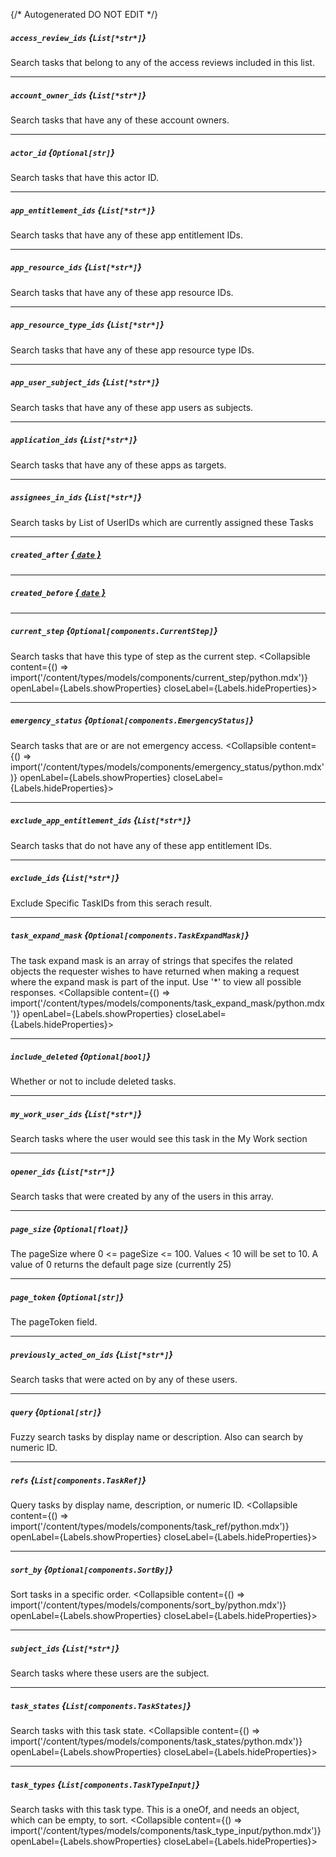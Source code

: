 {/* Autogenerated DO NOT EDIT  */}

##### `access_review_ids` *{`List[*str*]`}*
Search tasks that belong to any of the access reviews included in this list.

---
##### `account_owner_ids` *{`List[*str*]`}*
Search tasks that have any of these account owners.

---
##### `actor_id` *{`Optional[str]`}*
Search tasks that have this actor ID.

---
##### `app_entitlement_ids` *{`List[*str*]`}*
Search tasks that have any of these app entitlement IDs.

---
##### `app_resource_ids` *{`List[*str*]`}*
Search tasks that have any of these app resource IDs.

---
##### `app_resource_type_ids` *{`List[*str*]`}*
Search tasks that have any of these app resource type IDs.

---
##### `app_user_subject_ids` *{`List[*str*]`}*
Search tasks that have any of these app users as subjects.

---
##### `application_ids` *{`List[*str*]`}*
Search tasks that have any of these apps as targets.

---
##### `assignees_in_ids` *{`List[*str*]`}*
Search tasks by  List of UserIDs which are currently assigned these Tasks

---
##### `created_after` [*{ `date` }*](https://docs.python.org/3/library/datetime.html#date-objects)

---
##### `created_before` [*{ `date` }*](https://docs.python.org/3/library/datetime.html#date-objects)

---
##### `current_step` *{`Optional[components.CurrentStep]`}*
Search tasks that have this type of step as the current step.
<Collapsible content={() => import('/content/types/models/components/current_step/python.mdx')} openLabel={Labels.showProperties} closeLabel={Labels.hideProperties}>
</Collapsible>

---
##### `emergency_status` *{`Optional[components.EmergencyStatus]`}*
Search tasks that are or are not emergency access.
<Collapsible content={() => import('/content/types/models/components/emergency_status/python.mdx')} openLabel={Labels.showProperties} closeLabel={Labels.hideProperties}>
</Collapsible>

---
##### `exclude_app_entitlement_ids` *{`List[*str*]`}*
Search tasks that do not have any of these app entitlement IDs.

---
##### `exclude_ids` *{`List[*str*]`}*
Exclude Specific TaskIDs from this serach result.

---
##### `task_expand_mask` *{`Optional[components.TaskExpandMask]`}*
The task expand mask is an array of strings that specifes the related objects the requester wishes to have returned when making a request where the expand mask is part of the input. Use '\*' to view all possible responses.
<Collapsible content={() => import('/content/types/models/components/task_expand_mask/python.mdx')} openLabel={Labels.showProperties} closeLabel={Labels.hideProperties}>
</Collapsible>

---
##### `include_deleted` *{`Optional[bool]`}*
Whether or not to include deleted tasks.

---
##### `my_work_user_ids` *{`List[*str*]`}*
Search tasks where the user would see this task in the My Work section

---
##### `opener_ids` *{`List[*str*]`}*
Search tasks that were created by any of the users in this array.

---
##### `page_size` *{`Optional[float]`}*
The pageSize where 0 \<\= pageSize \<\= 100. Values \< 10 will be set to 10. A value of 0 returns the default page size (currently 25)

---
##### `page_token` *{`Optional[str]`}*
The pageToken field.

---
##### `previously_acted_on_ids` *{`List[*str*]`}*
Search tasks that were acted on by any of these users.

---
##### `query` *{`Optional[str]`}*
Fuzzy search tasks by display name or description. Also can search by numeric ID.

---
##### `refs` *{`List[components.TaskRef]`}*
Query tasks by display name, description, or numeric ID.
<Collapsible content={() => import('/content/types/models/components/task_ref/python.mdx')} openLabel={Labels.showProperties} closeLabel={Labels.hideProperties}>
</Collapsible>

---
##### `sort_by` *{`Optional[components.SortBy]`}*
Sort tasks in a specific order.
<Collapsible content={() => import('/content/types/models/components/sort_by/python.mdx')} openLabel={Labels.showProperties} closeLabel={Labels.hideProperties}>
</Collapsible>

---
##### `subject_ids` *{`List[*str*]`}*
Search tasks where these users are the subject.

---
##### `task_states` *{`List[components.TaskStates]`}*
Search tasks with this task state.
<Collapsible content={() => import('/content/types/models/components/task_states/python.mdx')} openLabel={Labels.showProperties} closeLabel={Labels.hideProperties}>
</Collapsible>

---
##### `task_types` *{`List[components.TaskTypeInput]`}*
Search tasks with this task type. This is a oneOf, and needs an object, which can be empty, to sort.
<Collapsible content={() => import('/content/types/models/components/task_type_input/python.mdx')} openLabel={Labels.showProperties} closeLabel={Labels.hideProperties}>
</Collapsible>



